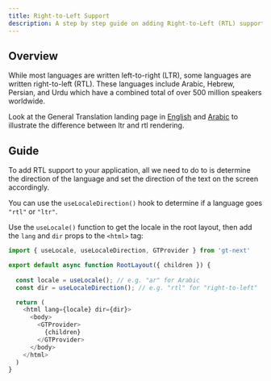 ```yaml
---
title: Right-to-Left Support
description: A step by step guide on adding Right-to-Left (RTL) support to your application
---
```


## Overview

While most languages are written left-to-right (LTR), some languages are written right-to-left (RTL).
These languages include Arabic, Hebrew, Persian, and Urdu which have a combined total of over 500 million speakers worldwide.

Look at the General Translation landing page in [English](https://generaltranslation.com/en-US/welcome)
and [Arabic](https://generaltranslation.com/ar/welcome) to illustrate the difference between ltr and rtl rendering.

## Guide

To add RTL support to your application, all we need to do to is determine the direction of the language and set the direction of
the text on the screen accordingly.

You can use the `useLocaleDirection()` hook to determine if a language goes `"rtl"` or `"ltr"`.

Use the `useLocale()` function to get the locale in the root layout, then add the `lang` and `dir` props to the `<html>` tag:

```javascript title="my-app/app/layout.tsx" copy
import { useLocale, useLocaleDirection, GTProvider } from 'gt-next'

export default async function RootLayout({ children }) {
        
  const locale = useLocale(); // e.g. "ar" for Arabic
  const dir = useLocaleDirection(); // e.g. "rtl" for "right-to-left"

  return (
    <html lang={locale} dir={dir}>
      <body> 
        <GTProvider>
          {children}
        </GTProvider>
      </body>
    </html>
  )
}
```